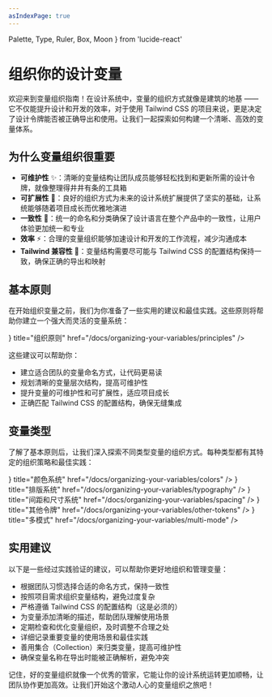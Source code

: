 ```yaml
---
asIndexPage: true
---
```


  Palette,
  Type,
  Ruler,
  Box,
  Moon
} from 'lucide-react'

# 组织你的设计变量

欢迎来到变量组织指南！在设计系统中，变量的组织方式就像是建筑的地基 —— 它不仅能提升设计和开发的效率，对于使用 Tailwind CSS 的项目来说，更是决定了设计令牌能否被正确导出和使用。让我们一起探索如何构建一个清晰、高效的变量体系。

## 为什么变量组织很重要

- **可维护性** ✨：清晰的变量结构让团队成员能够轻松找到和更新所需的设计令牌，就像整理得井井有条的工具箱
- **可扩展性** 🌱：良好的组织方式为未来的设计系统扩展提供了坚实的基础，让系统能够随着项目成长而优雅地演进
- **一致性** 🎯：统一的命名和分类确保了设计语言在整个产品中的一致性，让用户体验更加统一和专业
- **效率** ⚡：合理的变量组织能够加速设计和开发的工作流程，减少沟通成本
- **Tailwind 兼容性** 🔄：变量结构需要尽可能与 Tailwind CSS 的配置结构保持一致，确保正确的导出和映射

## 基本原则

在开始组织变量之前，我们为你准备了一些实用的建议和最佳实践。这些原则将帮助你建立一个强大而灵活的变量系统：

<Cards>
  <Cards.Card
    icon={<Type />}
    title="组织原则"
    href="/docs/organizing-your-variables/principles"
  />
</Cards>

这些建议可以帮助你：
- 建立适合团队的变量命名方式，让代码更易读
- 规划清晰的变量层次结构，提高可维护性
- 提升变量的可维护性和可扩展性，适应项目成长
- 正确匹配 Tailwind CSS 的配置结构，确保无缝集成

## 变量类型

了解了基本原则后，让我们深入探索不同类型变量的组织方式。每种类型都有其特定的组织策略和最佳实践：

<Cards>
  <Cards.Card
    icon={<Palette />}
    title="颜色系统"
    href="/docs/organizing-your-variables/colors"
  />
  <Cards.Card
    icon={<Type />}
    title="排版系统"
    href="/docs/organizing-your-variables/typography"
  />
  <Cards.Card
    icon={<Ruler />}
    title="间距和尺寸系统"
    href="/docs/organizing-your-variables/spacing"
  />
  <Cards.Card
    icon={<Box />}
    title="其他令牌"
    href="/docs/organizing-your-variables/other-tokens"
  />
  <Cards.Card
    icon={<Moon />}
    title="多模式"
    href="/docs/organizing-your-variables/multi-mode"
  />
</Cards>

## 实用建议

以下是一些经过实践验证的建议，可以帮助你更好地组织和管理变量：

- 根据团队习惯选择合适的命名方式，保持一致性
- 按照项目需求组织变量结构，避免过度复杂
- 严格遵循 Tailwind CSS 的配置结构（这是必须的）
- 为变量添加清晰的描述，帮助团队理解使用场景
- 定期检查和优化变量组织，及时调整不合理之处
- 详细记录重要变量的使用场景和最佳实践
- 善用集合（Collection）来归类变量，提高可维护性
- 确保变量名称在导出时能被正确解析，避免冲突


记住，好的变量组织就像一个优秀的管家，它能让你的设计系统运转更加顺畅，让团队协作更加高效。让我们开始这个激动人心的变量组织之旅吧！

